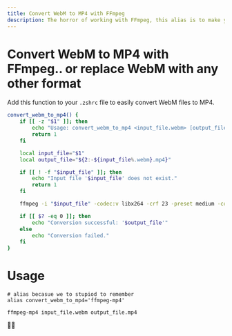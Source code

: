 ```yaml
---
title: Convert WebM to MP4 with FFmpeg
description: The horror of working with FFmpeg, this alias is to make you hate yourself a bit less..
---
```


# Convert WebM to MP4 with FFmpeg.. or replace WebM with any other format

Add this function to your `.zshrc` file to easily convert WebM files to MP4.

```zsh filename='~/.zshrc' copy
convert_webm_to_mp4() {
    if [[ -z "$1" ]]; then
        echo "Usage: convert_webm_to_mp4 <input_file.webm> [output_file.mp4]"
        return 1
    fi

    local input_file="$1"
    local output_file="${2:-${input_file%.webm}.mp4}"

    if [[ ! -f "$input_file" ]]; then
        echo "Input file '$input_file' does not exist."
        return 1
    fi

    ffmpeg -i "$input_file" -codec:v libx264 -crf 23 -preset medium -codec:a aac -b:a 128k "$output_file"

    if [[ $? -eq 0 ]]; then
        echo "Conversion successful: '$output_file'"
    else
        echo "Conversion failed."
    fi
}

```

# Usage

```shell filename='in yo terminal' copy
# alias becasue we to stupiod to remember
alias convert_webm_to_mp4='ffmpeg-mp4'
```

```shell filename='in yo terminal' copy
ffmpeg-mp4 input_file.webm output_file.mp4
```

🎉🎉
